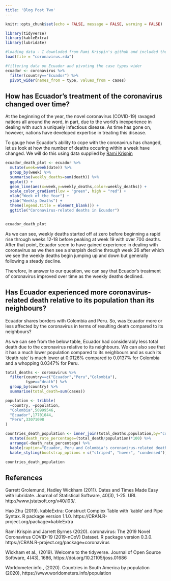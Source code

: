```yaml
---
title: 'Blog Post Two'
---
```


```r
knitr::opts_chunk$set(echo = FALSE, message = FALSE, warning = FALSE)

library(tidyverse)
library(kableExtra)
library(lubridate)
```


```r
#loading data - I downloded from Rami Krispin's github and included the file in the repository. The data can also be found by installing the `coronavirus` package. 
load(file = "coronavirus.rda")
```


```r
#filtering data on Ecuador and pivoting the case types wider
ecuador <- coronavirus %>%
  filter(country=="Ecuador") %>%
  pivot_wider(names_from = type, values_from = cases)
```


## How has Ecuador's treatment of the coronavirus changed over time?

At the beginning of the year, the novel coronavirus (COVID-19) ravaged nations all around the word, in part, due to the world's inexperience in dealing with such a uniquely infectious disease. As time has gone on, however, nations have developed expertise in treating this disease. 

To gauge how Ecuador's ability to cope with the coronavirus has changed, let us look at how the number of deaths occuring within a week have changed. We will do this using data supplied by [Rami Krispin](https://github.com/RamiKrispin/coronavirus#readme)

```r

ecuador_death_plot <- ecuador %>%
  mutate(week=week(date)) %>%
  group_by(week) %>%
  summarise(weekly_deaths=sum(death)) %>%
  ggplot() +
  geom_line(aes(x=week,y=weekly_deaths,color=weekly_deaths)) +
  scale_color_gradient(low = "green", high = "red") +
  xlab("Week of the Year") +
  ylab("Weekly Deaths") +
  theme(legend.title = element_blank()) +
  ggtitle("Coronavirus-related deaths in Ecuador")


ecuador_death_plot
```


As we can see, weekly deaths started off at zero before beginning a rapid rise through weeks 12-18 before peaking at week 19 with over 700 deaths. After that point, Ecuador seem to have gained experience in dealing with coronavirus as we then see a sharpish decline through week 26 after which we see the weekly deaths begin jumping up and down but generally following a steady decline.

Therefore, in answer to our question, we can say that Ecuador's treatment of coronavirus improved over time as the weekly deaths declined.


## Has Ecuador experienced more coronavirus-related death relative to its population than its neighbours?

Ecuador shares borders with Colombia and Peru. So, was Ecuador more or less affected by the coronavirus in terms of resulting death compared to its neighbours?
 
As we can see from the below table, Ecuador had considerably less total death due to the coronavirus relative to its neighbours. We can also see that it has a much lower population compared to its neighbours and as such its 'death rate' is much lower at 0.0126% compared to 0.0137% for Colombia and a whopping 0.0347% for Peru.

```r
total_deaths <- coronavirus %>%
  filter(country==c("Ecuador","Peru","Colombia"),
         type=="death") %>%
  group_by(country) %>%
  summarise(total_death=sum(cases))

population <- tribble(
  ~country, ~population,
  "Colombia",50999546,
  "Ecuador",17701044,
  "Peru",33071098
)

countries_death_population <- inner_join(total_deaths,population,by="country") %>%
  mutate(death_rate_percentage=(total_death/population)*100) %>%
  arrange(-death_rate_percentage) %>%
  kable(caption="Ecuador, Peru and Colombia's coronavirus-related deaths relative to population") %>%
  kable_styling(bootstrap_options = c("striped", "hover", "condensed"))

countries_death_population
```


## References

Garrett Grolemund, Hadley Wickham (2011). Dates and Times Made
  Easy with lubridate. Journal of Statistical Software, 40(3),
  1-25. URL http://www.jstatsoft.org/v40/i03/.
  
Hao Zhu (2019). kableExtra: Construct Complex Table with 'kable'
  and Pipe Syntax. R package version 1.1.0.
  https://CRAN.R-project.org/package=kableExtra
  
Rami Krispin and Jarrett Byrnes (2020). coronavirus: The 2019
  Novel Coronavirus COVID-19 (2019-nCoV) Dataset. R package
  version 0.3.0. https://CRAN.R-project.org/package=coronavirus
  
Wickham et al., (2019). Welcome to the tidyverse. Journal of
  Open Source Software, 4(43), 1686,
  https://doi.org/10.21105/joss.01686
  
Worldometer.info., (2020). Countries in South America by population    (2020),
  https://www.worldometers.info/population
